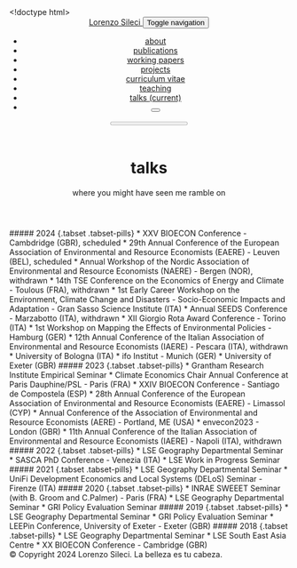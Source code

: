 <!doctype html> <html lang="en"> <head> <meta charset="utf-8"> <meta name="viewport" content="width=device-width, initial-scale=1, shrink-to-fit=no"> <meta http-equiv="X-UA-Compatible" content="IE=edge"> <title> talks | Lorenzo Sileci </title> <meta name="author" content="Lorenzo Sileci"> <meta name="description" content="where you might have seen me ramble on"> <meta name="keywords" content="jekyll, jekyll-theme, academic-website, portfolio-website"> <link rel="stylesheet" href="/assets/css/bootstrap.min.css?a4b3f509e79c54a512b890d73235ef04"> <link rel="stylesheet" href="https://cdn.jsdelivr.net/npm/mdbootstrap@4.20.0/css/mdb.min.css" integrity="sha256-jpjYvU3G3N6nrrBwXJoVEYI/0zw8htfFnhT9ljN3JJw=" crossorigin="anonymous"> <link defer rel="stylesheet" href="/assets/css/academicons.min.css?f0b7046b84e425c55f3463ac249818f5"> <link defer rel="stylesheet" type="text/css" href="https://fonts.googleapis.com/css?family=Roboto:300,400,500,700|Roboto+Slab:100,300,400,500,700|Material+Icons&display=swap"> <link defer rel="stylesheet" href="/assets/css/jekyll-pygments-themes-github.css?591dab5a4e56573bf4ef7fd332894c99" media="" id="highlight_theme_light"> <link rel="shortcut icon" href="data:image/svg+xml,<svg xmlns=%22http://www.w3.org/2000/svg%22 viewBox=%220 0 100 100%22><text y=%22.9em%22 font-size=%2290%22>⚛️</text></svg>" > <link rel="stylesheet" href="/assets/css/main.css?d41d8cd98f00b204e9800998ecf8427e"> <link rel="canonical" href="https://el-chinosauro.github.io/talks/"> <script src="/assets/js/theme.js?9a0c749ec5240d9cda97bc72359a72c0"></script> <link defer rel="stylesheet" href="/assets/css/jekyll-pygments-themes-native.css?5847e5ed4a4568527aa6cfab446049ca" media="none" id="highlight_theme_dark"> <script>initTheme();</script> </head> <body class="fixed-top-nav "> <header> <nav id="navbar" class="navbar navbar-light navbar-expand-sm fixed-top" role="navigation"> <div class="container"> <a class="navbar-brand title font-weight-lighter" href="/"> <span class="font-weight-bold">Lorenzo</span> Sileci </a> <button class="navbar-toggler collapsed ml-auto" type="button" data-toggle="collapse" data-target="#navbarNav" aria-controls="navbarNav" aria-expanded="false" aria-label="Toggle navigation"> <span class="sr-only">Toggle navigation</span> <span class="icon-bar top-bar"></span> <span class="icon-bar middle-bar"></span> <span class="icon-bar bottom-bar"></span> </button> <div class="collapse navbar-collapse text-right" id="navbarNav"> <ul class="navbar-nav ml-auto flex-nowrap"> <li class="nav-item "> <a class="nav-link" href="/">about </a> </li> <li class="nav-item "> <a class="nav-link" href="/publications/">publications </a> </li> <li class="nav-item "> <a class="nav-link" href="/working%20papers/">working papers </a> </li> <li class="nav-item "> <a class="nav-link" href="/projects/">projects </a> </li> <li class="nav-item "> <a class="nav-link" href="/cv/">curriculum vitae </a> </li> <li class="nav-item "> <a class="nav-link" href="/teaching/">teaching </a> </li> <li class="nav-item active"> <a class="nav-link" href="/talks/">talks <span class="sr-only">(current)</span> </a> </li> <li class="toggle-container"> <button id="light-toggle" title="Change theme"> <i class="ti ti-sun-moon" id="light-toggle-system"></i> <i class="ti ti-moon-filled" id="light-toggle-dark"></i> <i class="ti ti-sun-filled" id="light-toggle-light"></i> </button> </li> </ul> </div> </div> </nav> <progress id="progress" value="0"> <div class="progress-container"> <span class="progress-bar"></span> </div> </progress> </header> <div class="container mt-5" role="main"> <div class="post"> <header class="post-header"> <h1 class="post-title">talks</h1> <p class="post-description">where you might have seen me ramble on</p> </header> <article> ##### 2024 {.tabset .tabset-pills} * XXV BIOECON Conference - Cambdridge (GBR), scheduled * 29th Annual Conference of the European Association of Environmental and Resource Economists (EAERE) - Leuven (BEL), scheduled * Annual Workshop of the Nordic Association of Environmental and Resource Economists (NAERE) - Bergen (NOR), withdrawn * 14th TSE Conference on the Economics of Energy and Climate - Toulous (FRA), withdrawn * 1st Early Career Workshop on the Environment, Climate Change and Disasters - Socio-Economic Impacts and Adaptation - Gran Sasso Science Institute (ITA) * Annual SEEDS Conference - Marzabotto (ITA), withdrawn * XII Giorgio Rota Award Conference - Torino (ITA) * 1st Workshop on Mapping the Effects of Environmental Policies - Hamburg (GER) * 12th Annual Conference of the Italian Association of Environmental and Resource Economists (IAERE) - Pescara (ITA), withdrawn * University of Bologna (ITA) * ifo Institut - Munich (GER) * University of Exeter (GBR) ##### 2023 {.tabset .tabset-pills} * Grantham Research Institute Empirical Seminar * Climate Economics Chair Annual Conference at Paris Dauphine/PSL - Paris (FRA) * XXIV BIOECON Conference - Santiago de Compostela (ESP) * 28th Annual Conference of the European Association of Environmental and Resource Economists (EAERE) - Limassol (CYP) * Annual Conference of the Association of Environmental and Resource Economists (AERE) - Portland, ME (USA) * envecon2023 - London (GBR) * 11th Annual Conference of the Italian Association of Environmental and Resource Economists (IAERE) - Napoli (ITA), withdrawn ##### 2022 {.tabset .tabset-pills} * LSE Geography Departmental Seminar * SASCA PhD Conference - Venezia (ITA) * LSE Work in Progress Seminar ##### 2021 {.tabset .tabset-pills} * LSE Geography Departmental Seminar * UniFi Development Economics and Local Systems (DELoS) Seminar - Firenze (ITA) ##### 2020 {.tabset .tabset-pills} * INRAE SWEEET Seminar (with B. Groom and C.Palmer) - Paris (FRA) * LSE Geography Departmental Seminar * GRI Policy Evaluation Seminar ##### 2019 {.tabset .tabset-pills} * LSE Geography Departmental Seminar * GRI Policy Evaluation Seminar * LEEPin Conference, University of Exeter - Exeter (GBR) ##### 2018 {.tabset .tabset-pills} * LSE Geography Departmental Seminar * LSE South East Asia Centre * XX BIOECON Conference - Cambridge (GBR) </article> </div> </div> <footer class="fixed-bottom" role="contentinfo"> <div class="container mt-0"> &copy; Copyright 2024 Lorenzo Sileci. La belleza es tu cabeza. </div> </footer> <script src="https://cdn.jsdelivr.net/npm/jquery@3.6.0/dist/jquery.min.js" integrity="sha256-/xUj+3OJU5yExlq6GSYGSHk7tPXikynS7ogEvDej/m4=" crossorigin="anonymous"></script> <script src="/assets/js/bootstrap.bundle.min.js"></script> <script src="https://cdn.jsdelivr.net/npm/mdbootstrap@4.20.0/js/mdb.min.js" integrity="sha256-NdbiivsvWt7VYCt6hYNT3h/th9vSTL4EDWeGs5SN3DA=" crossorigin="anonymous"></script> <script defer src="https://cdn.jsdelivr.net/npm/masonry-layout@4.2.2/dist/masonry.pkgd.min.js" integrity="sha256-Nn1q/fx0H7SNLZMQ5Hw5JLaTRZp0yILA/FRexe19VdI=" crossorigin="anonymous"></script> <script defer src="https://cdn.jsdelivr.net/npm/imagesloaded@5.0.0/imagesloaded.pkgd.min.js" integrity="sha256-htrLFfZJ6v5udOG+3kNLINIKh2gvoKqwEhHYfTTMICc=" crossorigin="anonymous"></script> <script defer src="/assets/js/masonry.js" type="text/javascript"></script> <script defer src="https://cdn.jsdelivr.net/npm/medium-zoom@1.1.0/dist/medium-zoom.min.js" integrity="sha256-ZgMyDAIYDYGxbcpJcfUnYwNevG/xi9OHKaR/8GK+jWc=" crossorigin="anonymous"></script> <script defer src="/assets/js/zoom.js?85ddb88934d28b74e78031fd54cf8308"></script> <script src="/assets/js/no_defer.js?2781658a0a2b13ed609542042a859126"></script> <script defer src="/assets/js/common.js?b7816bd189846d29eded8745f9c4cf77"></script> <script defer src="/assets/js/copy_code.js?12775fdf7f95e901d7119054556e495f" type="text/javascript"></script> <script defer src="/assets/js/jupyter_new_tab.js?d9f17b6adc2311cbabd747f4538bb15f"></script> <script async src="https://d1bxh8uas1mnw7.cloudfront.net/assets/embed.js"></script> <script async src="https://badge.dimensions.ai/badge.js"></script> <script type="text/javascript">window.MathJax={tex:{tags:"ams"}};</script> <script defer type="text/javascript" id="MathJax-script" src="https://cdn.jsdelivr.net/npm/mathjax@3.2.0/es5/tex-mml-chtml.min.js" integrity="sha256-rjmgmaB99riUNcdlrDtcAiwtLIojSxNyUFdl+Qh+rB4=" crossorigin="anonymous"></script> <script defer src="https://cdnjs.cloudflare.com/polyfill/v3/polyfill.min.js?features=es6" crossorigin="anonymous"></script> <script type="text/javascript">function progressBarSetup(){"max"in document.createElement("progress")?(initializeProgressElement(),$(document).on("scroll",function(){progressBar.attr({value:getCurrentScrollPosition()})}),$(window).on("resize",initializeProgressElement)):(resizeProgressBar(),$(document).on("scroll",resizeProgressBar),$(window).on("resize",resizeProgressBar))}function getCurrentScrollPosition(){return $(window).scrollTop()}function initializeProgressElement(){let e=$("#navbar").outerHeight(!0);$("body").css({"padding-top":e}),$("progress-container").css({"padding-top":e}),progressBar.css({top:e}),progressBar.attr({max:getDistanceToScroll(),value:getCurrentScrollPosition()})}function getDistanceToScroll(){return $(document).height()-$(window).height()}function resizeProgressBar(){progressBar.css({width:getWidthPercentage()+"%"})}function getWidthPercentage(){return getCurrentScrollPosition()/getDistanceToScroll()*100}const progressBar=$("#progress");window.onload=function(){setTimeout(progressBarSetup,50)};</script> <script src="/assets/js/vanilla-back-to-top.min.js?f40d453793ff4f64e238e420181a1d17"></script> <script>addBackToTop();</script> <script src="/assets/js/shortcut-key.js"></script> </body> </html>